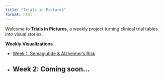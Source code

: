 ```yaml
---
title: "Trials in Pictures"
format: html
---
```


Welcome to **Trials in Pictures**, a weekly project turning clinical trial tables into visual stories.

**Weekly Visualizations**

- [Week 1: Semaglutide & Alzheimer's Risk](posts/week-01.qmd)
- Week 2: Coming soon...
---
